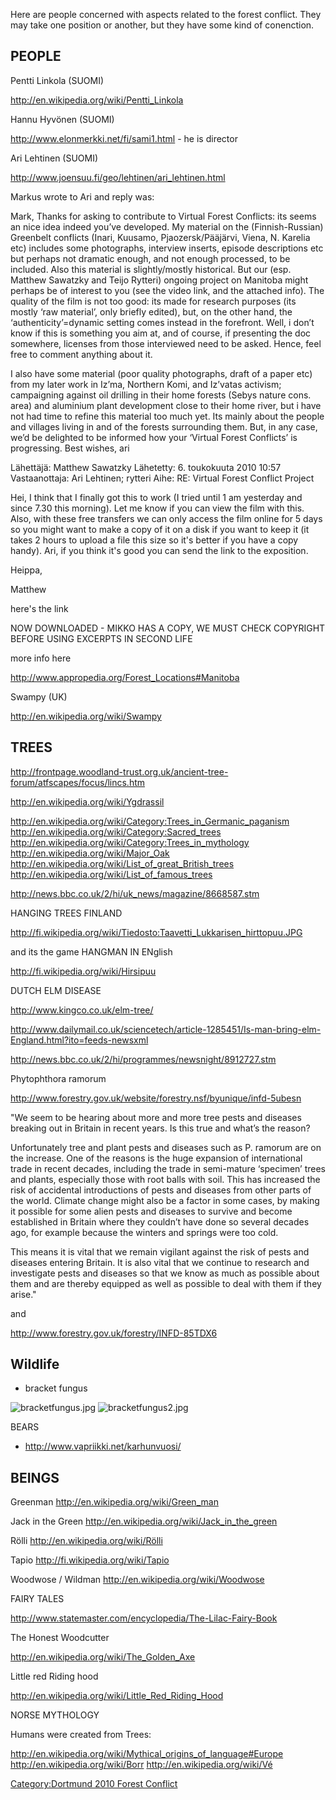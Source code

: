 {{dortmund forest conflict header}}
Here are people concerned with aspects related to the forest conflict. They may take one position or another, but they have some kind of conenction.

== PEOPLE ==

Pentti Linkola (SUOMI)

http://en.wikipedia.org/wiki/Pentti_Linkola

Hannu Hyvönen (SUOMI)

http://www.elonmerkki.net/fi/sami1.html - he is director

Ari Lehtinen (SUOMI)

http://www.joensuu.fi/geo/lehtinen/ari_lehtinen.html

Markus wrote to Ari and reply was:

Mark,
Thanks for asking to contribute to Virtual Forest Conflicts: its seems an nice idea indeed you’ve developed. My material on the (Finnish-Russian) Greenbelt conflicts (Inari, Kuusamo, Pjaozersk/Pääjärvi, Viena, N. Karelia etc) includes some photographs, interview inserts, episode descriptions etc but perhaps not dramatic enough, and not enough processed, to be included. Also this material is slightly/mostly historical. But our (esp. Matthew Sawatzky and Teijo Rytteri) ongoing project on Manitoba might perhaps be of interest to you (see the video link, and the attached info). The quality of the film is not too good: its made for research purposes (its mostly ‘raw material’, only briefly edited), but, on the other hand, the ‘authenticity’=dynamic setting comes instead in the forefront. Well, i don’t know if this is something you aim at, and of course, if presenting the doc somewhere, licenses from those interviewed need to be asked. Hence, feel free to comment anything about it.

I also have some material (poor quality photographs, draft of a paper etc) from my later work in Iz’ma, Northern Komi, and Iz’vatas activism; campaigning against oil drilling in their home forests (Sebys nature cons. area) and aluminium plant development close to their home river, but i have not had time to refine this material too much yet. Its mainly about the people and villages living in and of the forests surrounding them. But, in any case, we’d be delighted to be informed how your ‘Virtual Forest Conflicts’ is progressing. Best wishes, ari

Lähettäjä: Matthew Sawatzky
Lähetetty: 6. toukokuuta 2010 10:57
Vastaanottaja: Ari Lehtinen; rytteri
Aihe: RE: Virtual Forest Conflict Project

Hei, I think that I finally got this to work (I tried until 1 am yesterday and since 7.30 this morning). Let me know if you can view the film with this. Also, with these free transfers we can only access the film online for 5 days so you might want to make a copy of it on a disk if you want to keep it (it takes 2 hours to upload a file this size so it's better if you have a copy handy). Ari, if you think it's good you can send the link to the exposition.

Heippa,

Matthew

here's the link

NOW DOWNLOADED - MIKKO HAS A COPY, WE MUST CHECK COPYRIGHT BEFORE USING EXCERPTS IN SECOND LIFE

more info here

http://www.appropedia.org/Forest_Locations#Manitoba


Swampy (UK)

http://en.wikipedia.org/wiki/Swampy

== TREES ==

http://frontpage.woodland-trust.org.uk/ancient-tree-forum/atfscapes/focus/lincs.htm

http://en.wikipedia.org/wiki/Ygdrassil

http://en.wikipedia.org/wiki/Category:Trees_in_Germanic_paganism
http://en.wikipedia.org/wiki/Category:Sacred_trees
http://en.wikipedia.org/wiki/Category:Trees_in_mythology
http://en.wikipedia.org/wiki/Major_Oak
http://en.wikipedia.org/wiki/List_of_great_British_trees
http://en.wikipedia.org/wiki/List_of_famous_trees

http://news.bbc.co.uk/2/hi/uk_news/magazine/8668587.stm

HANGING TREES FINLAND

http://fi.wikipedia.org/wiki/Tiedosto:Taavetti_Lukkarisen_hirttopuu.JPG

and its the game HANGMAN IN ENglish

http://fi.wikipedia.org/wiki/Hirsipuu

DUTCH ELM DISEASE

http://www.kingco.co.uk/elm-tree/

http://www.dailymail.co.uk/sciencetech/article-1285451/Is-man-bring-elm-England.html?ito=feeds-newsxml

http://news.bbc.co.uk/2/hi/programmes/newsnight/8912727.stm

Phytophthora ramorum

http://www.forestry.gov.uk/website/forestry.nsf/byunique/infd-5ubesn

"We seem to be hearing about more and more tree pests and diseases breaking out in Britain in recent years. Is this true and what’s the reason?

Unfortunately tree and plant pests and diseases such as P. ramorum are on the increase. One of the reasons is the huge expansion of international trade in recent decades, including the trade in semi-mature ‘specimen’ trees and plants, especially those with root balls with soil. This has increased the risk of accidental introductions of pests and diseases from other parts of the world. Climate change might also be a factor in some cases, by making it possible for some alien pests and diseases to survive and become established in Britain where they couldn’t have done so several decades ago, for example because the winters and springs were too cold.

This means it is vital that we remain vigilant against the risk of pests and diseases entering Britain. It is also vital that we continue to research and investigate pests and diseases so that we know as much as possible about them and are thereby equipped as well as possible to deal with them if they arise."

and

http://www.forestry.gov.uk/forestry/INFD-85TDX6

== Wildlife ==


* bracket fungus
[[Image:bracketfungus.jpg|thumb]]
[[Image:bracketfungus2.jpg|thumb]]

BEARS

*http://www.vapriikki.net/karhunvuosi/

== BEINGS ==

Greenman
http://en.wikipedia.org/wiki/Green_man

Jack in the Green
http://en.wikipedia.org/wiki/Jack_in_the_green

Rölli
http://en.wikipedia.org/wiki/Rölli

Tapio
http://fi.wikipedia.org/wiki/Tapio

Woodwose / Wildman http://en.wikipedia.org/wiki/Woodwose

FAIRY TALES

http://www.statemaster.com/encyclopedia/The-Lilac-Fairy-Book

The Honest Woodcutter

http://en.wikipedia.org/wiki/The_Golden_Axe

Little red Riding hood

http://en.wikipedia.org/wiki/Little_Red_Riding_Hood

NORSE MYTHOLOGY

Humans were created from Trees:

http://en.wikipedia.org/wiki/Mythical_origins_of_language#Europe
http://en.wikipedia.org/wiki/Borr
http://en.wikipedia.org/wiki/Vé

[[Category:Dortmund 2010 Forest Conflict]]